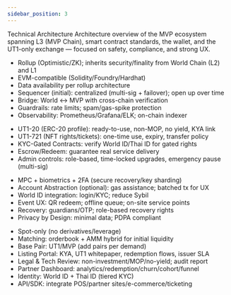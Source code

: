 ```yaml
---
sidebar_position: 3
---
```



<Section>
  <AnimatedHeading as='h1'>Technical Architecture</AnimatedHeading>
  <Lead>
    Architecture overview of the MVP ecosystem spanning L3 (MVP Chain), smart contract standards,
    the wallet, and the UT1-only exchange — focused on safety, compliance, and strong UX.
  </Lead>
  <div className='grid md:grid-cols-2 gap-3 mt-3'>
    <Card title='MVP Chain (Layer 3)'>
      <ul>
        <li>Rollup (Optimistic/ZK); inherits security/finality from World Chain (L2) and L1</li>
        <li>EVM-compatible (Solidity/Foundry/Hardhat)</li>
        <li>Data availability per rollup architecture</li>
        <li>Sequencer (initial): centralized (multi-sig + failover); open up over time</li>
        <li>Bridge: World ↔ MVP with cross-chain verification</li>
        <li>Guardrails: rate limits; spam/gas-spike protection</li>
        <li>Observability: Prometheus/Grafana/ELK; on-chain indexer</li>
      </ul>
    </Card>
    <Card title='Smart Contracts & Standards'>
      <ul>
        <li>UT1-20 (ERC-20 profile): ready-to-use, non-MOP, no yield, KYA link</li>
        <li>UT1-721 (NFT rights/tickets): one-time use, expiry, transfer policy</li>
        <li>KYC-Gated Contracts: verify World ID/Thai ID for gated rights</li>
        <li>Escrow/Redeem: guarantee real service delivery</li>
        <li>Admin controls: role-based, time-locked upgrades, emergency pause (multi-sig)</li>
      </ul>
    </Card>
    <Card title='MVP Wallet'>
      <ul>
        <li>MPC + biometrics + 2FA (secure recovery/key sharding)</li>
        <li>Account Abstraction (optional): gas assistance; batched tx for UX</li>
        <li>World ID integration: login/KYC; reduce Sybil</li>
        <li>Event UX: QR redeem; offline queue; on-site service points</li>
        <li>Recovery: guardians/OTP; role-based recovery rights</li>
        <li>Privacy by Design: minimal data; PDPA compliant</li>
      </ul>
    </Card>
    <Card title='MVP Exchange (UT1 Only)'>
      <ul>
        <li>Spot-only (no derivatives/leverage)</li>
        <li>Matching: orderbook + AMM hybrid for initial liquidity</li>
        <li>Base Pair: UT1/MVP (add pairs per demand)</li>
        <li>Listing Portal: KYA, UT1 whitepaper, redemption flows, issuer SLA</li>
        <li>Legal & Tech Review: non-investment/MOP/no-yield; audit report</li>
        <li>Partner Dashboard: analytics/redemption/churn/cohort/funnel</li>
        <li>Identity: World ID + Thai ID (tiered KYC)</li>
        <li>API/SDK: integrate POS/partner sites/e-commerce/ticketing</li>
      </ul>
    </Card>
  </div>
  <Divider />
</Section>
